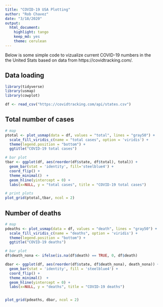 ```yaml
---
title: "COVID-19 USA Plotting"
author: "Rob Chavez"
date: "3/18/2020"
output: 
  html_document: 
    highlight: tango
    keep_md: yes
    theme: cerulean
---
```


Below is some simple code to vizualize current COVID-19 numbers in the the United Stats based on data from https://covidtracking.com/.

## Data loading 
```r
library(tidyverse)
library(usmap)
library(cowplot)

df <- read_csv("https://covidtracking.com/api/states.csv")
```

## Total number of cases
```r
# map
ptotal <- plot_usmap(data = df, values = "total", lines = "gray50") +
  scale_fill_viridis_c(name = "total cases", option = 'viridis') + 
  theme(legend.position = "bottom") +
  ggtitle("COVID-19 total cases")

# bar plot 
tbar <- ggplot(df, aes(reorder(df$state, df$total), total)) + 
  geom_bar(stat = 'identity', fill='steelblue4') + 
  coord_flip() +
  theme_minimal()  +
  geom_hline(yintercept = 0) +
  labs(x=NULL, y = "total cases", title = "COVID-19 total cases")

# print plots
plot_grid(ptotal,tbar, ncol = 2)


```


## Number of deaths 
```r
# map
pdeaths <- plot_usmap(data = df, values = "death", lines = "gray50") +
  scale_fill_viridis_c(name = "deaths", option = 'viridis') + 
  theme(legend.position = "bottom") +
  ggtitle("COVID-19 deaths")

# bar plot
df$death_nona <- ifelse(is.na(df$death) == TRUE, 0, df$death)

dbar <- ggplot(df, aes(reorder(df$state, df$death_nona), death_nona)) + 
  geom_bar(stat = 'identity', fill = 'steelblue4') + 
  coord_flip() +
  theme_minimal()  +
  geom_hline(yintercept = 0) +
  labs(x=NULL, y = "deaths", title = "COVID-19 deaths")


plot_grid(pdeaths, dbar, ncol = 2)
```

